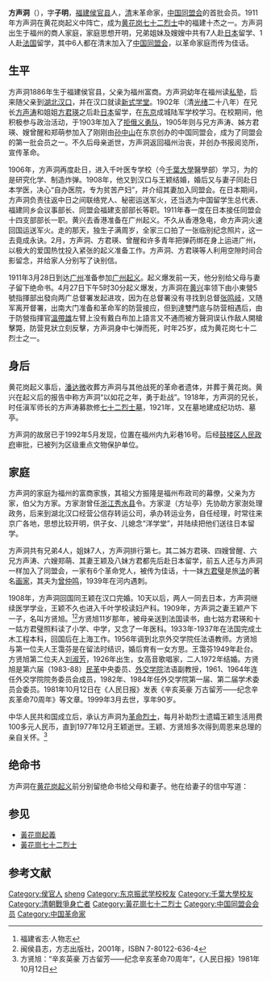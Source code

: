 {{Infobox person
| name        = 方声洞
| image       = Huong Sing-dong.jpg
| different name =（字）子明
| width = 
| caption     = 
| birth_date  = 1886年
| birth_place = {{QIN}}[[福建省|福建省]][[福州府|福州府]][[侯官縣|侯官縣]]
| death_date = {{death date|1911|4|27}}
| death_place = {{QIN}}[[广东省|广东省]][[广州府|广州府]]
| party = [[中国同盟会|中国同盟会]]
| other_names = 
| known_for   = 
| spouse = 王颖
| relatives = 方振隆（祖父）<br>方家湜（父）<br>方家澍（伯父）<br>[[方君瑛|方君瑛]]（二姊）<br>方声濂（四哥）<br>[[曾醒|曾醒]]（四嫂）<br>[[方声涛|方声涛]]（六哥）<br>郑萌（六嫂）<br>方君笄（八妹）<br>[[方君璧|方君璧]]（十一妹）<br>[[曾仲鸣|曾仲鸣]]（十一妹夫）<br>方贤旭（长子）
}}

'''方声洞'''（{{bd|1886年||1911年|4月27日}}），字'''子明'''，[[福建|福建]][[侯官县|侯官县]]人，[[清|清]]末革命家，[[中国同盟会|中国同盟会]]的首批会员。1911年方声洞在黄花岗起义中阵亡，成为[[黄花岗七十二烈士|黄花岗七十二烈士]]中的福建十杰之一。方声洞出生于福州的商人家庭，家庭思想开明，兄弟姐妹及嫂嫂中共有7人赴[[日本|日本]]留学、1人赴[[法国|法国]]留学，其中6人都在清末加入了[[中国同盟会|中国同盟会]]，以革命家庭而传为佳话。

==生平==
方声洞1886年生于福建侯官县，父亲为福州富商。方声洞幼年在福州读[[私塾|私塾]]，后来随父亲到[[湖北|湖北]][[汉口|汉口]]，并在汉口就读[[新式学堂|新式学堂]]。1902年（清[[光绪|光绪]]二十八年）在兄长[[方声涛|方声涛]]和姐姐[[方君瑛|方君瑛]]之后赴[[日本|日本]]留学，在[[东京|东京]]成城陆军学校学习。在校期间，他积极参与政治活动，于1903年加入了[[拒俄义勇队|拒俄义勇队]]，1905年则与兄方声涛、姊方君瑛、嫂曾醒和郑萌参加入了刚刚由[[孙中山|孙中山]]在东京创办的中国同盟会，成为了同盟会的第一批会员之一。不久后母亲逝世，方声洞返回福州治丧，并创办书报阅览所，宣传革命。

1906年，方声洞再度赴日，进入千叶医专学校（今[[千葉大學|千葉大學]]醫學部）学习，为的是研究化学、制造炸弹。1908年，他又到汉口与王颖结婚，婚后又与妻子同赴日本学医，决心“自办医院，专为贫苦产妇”，并介绍其妻加入同盟会。在日本期间，方声洞负责往返中日之间联络党人、秘密运送军火，还当选为中国留学生总代表、福建同乡会议事部长、同盟会福建支部部长等职。1911年春一度在日本接任同盟会十四支部部长一职。黄兴去香港准备在广州起义。不久从香港急电，命方声洞火速回国运送军火。走的那天，独生子满周岁，全家三口拍了一张临别纪念照片，这一去竟成永诀。2月，方声洞、方君瑛、曾醒和许多青年把弹药绑在身上运进广州，以极大的爱国热忱投入紧张的起义准备工作。方声洞、方君瑛等人利用空隙时间合影留念，并给家人分别写了诀别信。

1911年3月28日到达[[广州|广州]]准备参加[[第三次广州起义|广州起义]]。起义爆发前一天，他分别给父母与妻子留下绝命书。4月27日下午5时30分起义爆发，方声洞在[[黄兴|黄兴]]率领下由小東營5號指揮部出發向两广总督署发起进攻，因为在总督署没有寻找到总督[[張鳴岐_(1875年)|张鸣岐]]，又随军离开督署，出南大门准备和革命军的防营接应，但到達雙門底与防营相遇后，由于防營指揮官[[溫帶雄|溫帶雄]]左臂上没有戴白布加上語言又不通而被方聲洞误认作敌人開槍擊斃，防营見狀立刻反擊，方声洞身中七弹而死，时年25岁，成为黄花岗七十二烈士之一。

==身后==
黄花岗起义事后，[[潘达微|潘达微]]收葬方声洞与其他战死的革命者遗体，并葬于黄花岗。黄兴在起义后的报告中称方声洞“以如花之年，勇于赴战”。1918年，方声洞的兄长，时任滇军师长的方声涛募款修[[黄花岗七十二烈士墓|七十二烈士墓]]，1921年，又在墓地建成纪功坊、墓亭。

方声洞的故居已于1992年5月发现，位置在福州内九彩巷16号。后经[[鼓楼区_(福州市)|鼓楼区人民政府]]审批，已被列为区级重点文物保护单位。

==家庭==
方声洞的家庭为福州的富商家族，其祖父方振隆是福州布政司的幕僚，父亲为方家{{ruby|湜|shí}}，伯父为方家{{ruby|澍|shù}}。方家澍曾任[[浙江|浙江]][[秀水县|秀水县]]令。方家湜（方址亭）先协助方家澍处理政务，后来到湖北汉口经营公信存转运公司，承办转运业务，自任经理，时常往来京广各地，思想比较开明，供子女、儿媳念“洋学堂”，并陆续把他们送往日本留学。

方声洞共有兄弟4人，姐妹7人，方声洞排行第七。其二姊方君瑛、四嫂曾醒、六兄方声涛、六嫂郑萌、其妻王颖及八妹方君{{ruby|笄|jī}}都先后赴日本留学，前五人还与方声洞一样加入了同盟会，一家有6个革命党人，被传为佳话，十一妹[[方君璧|方君璧]]是旅[[法国|法]]的著名[[画家|画家]]，其夫为[[曾仲鸣|曾仲鸣]]，1939年在河内遇刺。

1908年，方声洞回国同王颖在汉口完婚。10天以后，两人一同去日本，方声洞继续医学学业，王颖不久也进入千叶学校读妇产科。1909年，方声洞之妻王颖产下一子，名叫方贤旭。<ref name="福建省志·人物志">福建省志·人物志</ref><ref name="闽侯县志">闽侯县志，方志出版社，2001年，ISBN 7-80122-636-4</ref>方贤旭11岁那年，被母亲送到法国读书，由七姑方君瑛和十一姑方君璧照料读了小学、中学，又念了一年医科。1933年-1937年在法国完成土木工程本科，回国后在上海工作。1956年调到北京外交学院任法语教师。方贤旭与第一位夫人王霭芬是在留法时结识，婚后育有一女方思{{ruby|霙|yīng}}。王霭芬1949年赴台。方贤旭第二位夫人[[刘淑芳|刘淑芳]]，1926年出生，女高音歌唱家，二人1972年结婚。方贤旭是第六届（1983-88）[[民革|民革]]中央委员、[[外交学院|外交学院]]法语副教授，1961、1964年连任外交学院院务委员会成员，1982年、1984年任外交学院第一届、第二届学术委员会委员。1981年10月12日在《人民日报》发表《辛亥英豪 万古留芳——纪念辛亥革命70周年》等文章。1999年3月去世，享年90岁。

中华人民共和国成立后，承认方声洞为[[革命烈士|革命烈士]]，每月补助烈士遗孀王颖生活用费100多元人民币，直到1977年12月王颖逝世。王颖、方贤旭多次得到周恩来总理的亲自关怀。<ref>方贤旭：“辛亥英豪 万古留芳——纪念辛亥革命70周年”，《人民日报》1981年10月12日</ref>

==绝命书==
方声洞在[[黄花岗起义|黄花岗起义]]前分别留绝命书给父母和妻子。他在给妻子的信中写道：
{{Cquote|为四万万同胞求幸福，以尽国民之责任，……刻吾为大义而死，死得其所，亦可以无憾矣。}}

==参见==
{{Wikisource author}}
*[[黃花崗起義|黃花崗起義]]
*[[黃花崗七十二烈士|黃花崗七十二烈士]]

==参考文献==
{{reflist}}

{{黄花岗七十二烈士}}
{{Authority control}}
{{DEFAULTSORT:Fang shengdong}}
[[Category:侯官人|Category:侯官人]]
[[Category:方姓|sheng]]
[[Category:东京振武学校校友|Category:东京振武学校校友]]
[[Category:千葉大學校友|Category:千葉大學校友]]
[[Category:清朝戰爭身亡者|Category:清朝戰爭身亡者]]
[[Category:黃花崗七十二烈士|Category:黃花崗七十二烈士]]
[[Category:中国同盟会会员|Category:中国同盟会会员]]
[[Category:中国革命家|Category:中国革命家]]
